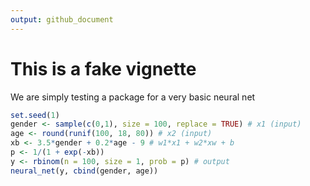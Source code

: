 ```yaml
---
output: github_document
---
```


# This is a fake vignette
  
We are simply testing a package for a very basic neural net

```r
set.seed(1)
gender <- sample(c(0,1), size = 100, replace = TRUE) # x1 (input)
age <- round(runif(100, 18, 80)) # x2 (input)
xb <- 3.5*gender + 0.2*age - 9 # w1*x1 + w2*xw + b
p <- 1/(1 + exp(-xb))
y <- rbinom(n = 100, size = 1, prob = p) # output
neural_net(y, cbind(gender, age))
```
